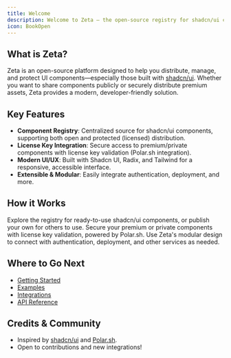 ```yaml
---
title: Welcome
description: Welcome to Zeta – the open-source registry for shadcn/ui components, with built-in protection and premium distribution.
icon: BookOpen
---
```



## What is Zeta?

Zeta is an open-source platform designed to help you distribute, manage, and protect UI components—especially those built with [shadcn/ui](https://ui.shadcn.com). Whether you want to share components publicly or securely distribute premium assets, Zeta provides a modern, developer-friendly solution.

## Key Features

- **Component Registry**: Centralized source for shadcn/ui components, supporting both open and protected (licensed) distribution.
- **License Key Integration**: Secure access to premium/private components with license key validation (Polar.sh integration).
- **Modern UI/UX**: Built with Shadcn UI, Radix, and Tailwind for a responsive, accessible interface.
- **Extensible & Modular**: Easily integrate authentication, deployment, and more.

## How it Works

<Steps>
  <Step title="Browse or Publish Components">
    Explore the registry for ready-to-use shadcn/ui components, or publish your own for others to use.
  </Step>
  <Step title="Protect Premium Assets">
    Secure your premium or private components with license key validation, powered by Polar.sh.
  </Step>
  <Step title="Integrate with Your Stack">
    Use Zeta's modular design to connect with authentication, deployment, and other services as needed.
  </Step>
</Steps>

## Where to Go Next

- [Getting Started](/docs/getting-started/installation)
- [Examples](/docs/examples/showcase)
- [Integrations](/docs/integrations/shadcn)
- [API Reference](/docs/api/endpoints)

## Credits & Community

- Inspired by [shadcn/ui](https://ui.shadcn.com?utm_source=zeta) and [Polar.sh](https://polar.sh?utm_source=zeta). 
- Open to contributions and new integrations!